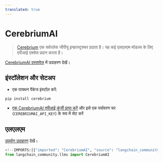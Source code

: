 ```yaml
---
translated: true
---
```


# CerebriumAI

>[Cerebrium](https://docs.cerebrium.ai/cerebrium/getting-started/introduction) एक सर्वरलेस जीपीयू इन्फ्रास्ट्रक्चर प्रदाता है।
> यह कई एलएलएम मॉडल्स के लिए एपीआई एक्सेस प्रदान करता है।

[CerebriumAI दस्तावेज़](https://docs.cerebrium.ai/examples/langchain) में उदाहरण देखें।

## इंस्टॉलेशन और सेटअप

- एक पायथन पैकेज इंस्टॉल करें:

```bash
pip install cerebrium
```

- [एक CerebriumAI एपीआई कुंजी प्राप्त करें](https://docs.cerebrium.ai/cerebrium/getting-started/installation) और इसे एक पर्यावरण चर (`CEREBRIUMAI_API_KEY`) के रूप में सेट करें

## एलएलएम

[उपयोग उदाहरण](/docs/integrations/llms/cerebriumai) देखें।

```python
<!--IMPORTS:[{"imported": "CerebriumAI", "source": "langchain_community.llms", "docs": "https://api.python.langchain.com/en/latest/llms/langchain_community.llms.cerebriumai.CerebriumAI.html", "title": "CerebriumAI"}]-->
from langchain_community.llms import CerebriumAI
```
